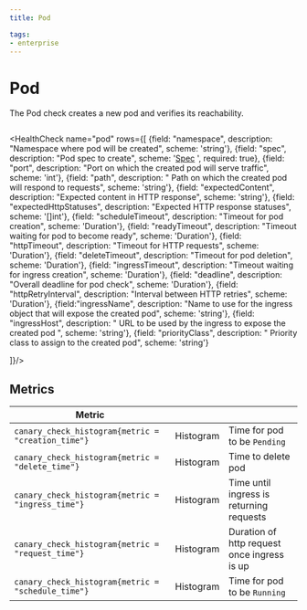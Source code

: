 ```yaml
---
title: Pod

tags:
- enterprise
---
```


# <Icon name="k8s-pod" /> Pod



The Pod check creates a new pod and verifies its reachability.


```yaml title="tcp.yaml"  file=../../../modules/canary-checker/fixtures/k8s/pod_pass.yaml
```

<HealthCheck name="pod"  rows={[
{field: "namespace", description: "Namespace where pod will be created", scheme: 'string'},
{field: "spec", description: "Pod spec to create", scheme: '[Spec](https://kubernetes.io/docs/reference/generated/kubernetes-api/v1.20/#podspec-v1-core) ', required: true},
{field: "port", description: "Port on which the created pod will serve traffic", scheme: 'int'},
{field: "path", description: " Path on which the created pod will respond to requests", scheme: 'string'},
{field: "expectedContent", description: "Expected content in HTTP response", scheme: 'string'},
{field: "expectedHttpStatuses", description: "Expected HTTP response statuses", scheme: '[]int'},
{field: "scheduleTimeout", description: "Timeout for pod creation", scheme: 'Duration'},
{field: "readyTimeout", description: "Timeout waiting for pod to become ready", scheme: 'Duration'},
{field: "httpTimeout", description: "Timeout for HTTP requests", scheme: 'Duration'},
{field: "deleteTimeout", description: "Timeout for pod deletion", scheme: 'Duration'},
{field: "ingressTimeout", description: "Timeout waiting for ingress creation", scheme: 'Duration'},
{field: "deadline", description: "Overall deadline for pod check", scheme: 'Duration'},
{field: "httpRetryInterval", description: "Interval between HTTP retries", scheme: 'Duration'},
{field:"ingressName", description: "Name to use for the ingress object that will expose the created pod", scheme: 'string'},
{field: "ingressHost", description: " URL to be used by the ingress to expose the created pod ", scheme: 'string'},
{field: "priorityClass", description: " Priority class to assign to the created pod", scheme: 'string'}


]}/>




## Metrics

| **Metric**                                     |           |                                             |
| ---------------------------------------------- | --------- | ------------------------------------------- |
| `canary_check_histogram{metric = "creation_time"}` | Histogram | Time for pod to be `Pending`                |
| `canary_check_histogram{metric = "delete_time"}`   | Histogram | Time to delete pod                          |
| `canary_check_histogram{metric = "ingress_time"}`  | Histogram | Time until ingress is returning requests    |
| `canary_check_histogram{metric = "request_time"}`  | Histogram | Duration of http request once ingress is up |
| `canary_check_histogram{metric = "schedule_time"} `| Histogram | Time for pod to be `Running`                |

